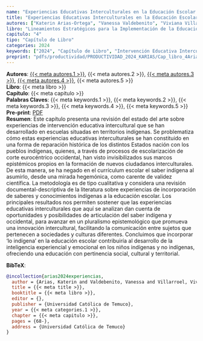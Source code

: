 ```yaml
---
name: "Experiencias Educativas Interculturales en la Educación Escolar: Posibilidades y Limitaciones en Contexto Indígena"
title: "Experiencias Educativas Interculturales en la Educación Escolar: Posibilidades y Limitaciones en Contexto Indígena"
autores: ["Katerin Arias-Ortega", "Vanessa Valdebenito", "Viviana Villarroel Cárdenas", "Segundo Quintriqueo Millán", "Rodrigo Lagos"]
libro: "Lineamientos Estratégicos para la Implementación de la Educación Intercultural desde un Modelo de Acompañamiento"
capitulo: "4"
tipo: "Capítulo de Libro"
categories: 2024
keywords: ["2024", "Capítulo de Libro", "Intervención Educativa Intercultural", "Educación Intercultural", "Saberes y Conocimientos Indígenas"]
preprint: "pdfs/productividad/PRODUCTIVIDAD_2024_KARIAS/Cap_libro_4Arias-Ortega_2024_Referato.pdf"
---
```

**Autores**: [{{< meta autores.1 >}}](../members/current/Katerin Arias-Ortega.qmd), {{< meta autores.2 >}}, [{{< meta autores.3 >}}](../members/current/Viviana Villarroel Cárdenas.qmd), [{{< meta autores.4 >}}](../members/current/Segundo Quintriqueo Millán.qmd), {{< meta autores.5 >}}    
**Libro**: {{< meta libro >}}   
**Capítulo**: {{< meta capitulo >}}   
**Palabras Claves**: {{< meta keywords.1 >}}, {{< meta keywords.2 >}}, {{< meta keywords.3 >}}, {{< meta keywords.4 >}}, {{< meta keywords.5 >}}    
**Pre-print**: [PDF](../{{< meta preprint >}})    
**Resumen**: Este capítulo presenta una revisión del estado del arte sobre experiencias de intervención educativa intercultural que se han desarrollado en escuelas situadas en territorios indígenas. Se problematiza cómo estas experiencias educativas interculturales se han constituido en una forma de reparación histórica de los distintos Estados nación con los pueblos indígenas, quienes, a través de procesos de escolarización de corte eurocéntrico occidental, han visto invisibilizados sus marcos epistémicos propios en la formación de nuevos ciudadanos interculturales. De esta manera, se ha negado en el currículum escolar el saber indígena al asumirlo, desde una mirada hegemónica, como carente de validez científica. La metodología es de tipo cualitativa y considera una revisión documental-descriptiva de la literatura sobre experiencias de incorporación de saberes y conocimientos indígenas a la educación escolar. Los principales resultados nos permiten sostener que las experiencias educativas interculturales que aquí se analizan dan cuenta de oportunidades y posibilidades de articulación del saber indígena y occidental, para avanzar en un pluralismo epistemológico que promueva una innovación intercultural, facilitando la comunicación entre sujetos que pertenecen a sociedades y culturas diferentes. Concluimos que incorporar 'lo indígena' en la educación escolar contribuiría al desarrollo de la inteligencia experiencial y emocional en los niños indígenas y no indígenas, ofreciendo una educación con pertinencia social, cultural y territorial.


**BibTeX**:
```bibtex
@incollection{arias2024experiencias,
  author = {Arias, Katerin and Valdebenito, Vanessa and Villarroel, Viviana and Quintriqueo, Segundo and Lagos, Rodrigo},
  title = {{< meta title >}},
  booktitle = {{< meta libro >}},
  editor = {},
  publisher = {Universidad Católica de Temuco},
  year = {{< meta categories.1 >}},
  chapter = {{< meta capitulo >}},
  pages = {68-},
  address = {Universidad Católica de Temuco}
}
```
